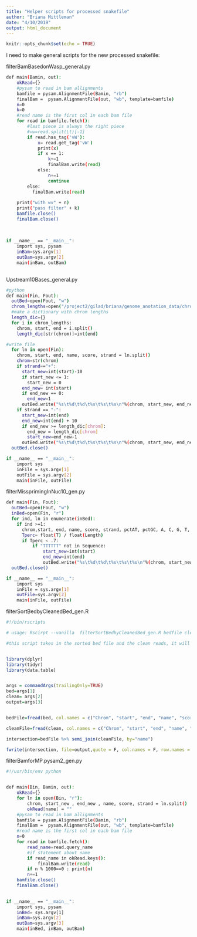 ```yaml
---
title: "Helper scripts for processed snakefile"
author: "Briana Mittleman"
date: "4/10/2019"
output: html_document
---
```


```r
knitr::opts_chunk$set(echo = TRUE)
```

I need to make general scripts for the new processed snakefile:


filterBamBasedonWasp_general.py
```bash
def main(Bamin, out):
    okRead={}
    #pysam to read in bam allignments
    bamfile = pysam.AlignmentFile(Bamin, "rb")
    finalBam =  pysam.AlignmentFile(out, "wb", template=bamfile)
    n=0
    k=0
    #read name is the first col in each bam file
    for read in bamfile.fetch():
        #last piece is always the right piece  
        #vw=read.split(\t)[-1]
        if read.has_tag('vW'):
            x= read.get_tag('vW')
            print(x)
            if x == 1:
                k+=1
                finalBam.write(read)
            else:
                n+=1
                continue
        else:
          finalBam.write(read)
  
    print("with wv" + n)
    print("pass filter" + k)
    bamfile.close()
    finalBam.close()
    
    
    
if __name__ == "__main__":
    import sys, pysam
    inBam=sys.argv[1]
    outBam=sys.argv[2]
    main(inBam, outBam)
    
```

Upstream10Bases_general.py
```bash
#python  
def main(Fin, Fout):
  outBed=open(Fout, "w")
  chrom_lengths=open("/project2/gilad/briana/genome_anotation_data/chrom_lengths2.sort.bed","r")
  #make a dictionary with chrom lengths
  length_dic={}
  for i in chrom_lengths:
    chrom, start, end = i.split()
    length_dic[str(chrom)]=int(end)  

#write file 
  for ln in open(Fin):
    chrom, start, end, name, score, strand = ln.split()
    chrom=str(chrom)
    if strand=="+":
      start_new=int(start)-10
      if start_new <= 1:
        start_new = 0 
      end_new= int(start)
      if end_new == 0:
        end_new=1
      outBed.write("%s\t%d\t%d\t%s\t%s\t%s\n"%(chrom, start_new, end_new, name, score, strand))
    if strand == "-":
      start_new=int(end)
      end_new=int(end) + 10
      if end_new >= length_dic[chrom]:
        end_new = length_dic[chrom] 
        start_new=end_new-1 
      outBed.write("%s\t%d\t%d\t%s\t%s\t%s\n"%(chrom, start_new, end_new, name, score, strand))
  outBed.close()  

if __name__ == "__main__":
    import sys
    inFile = sys.argv[1]
    outFile = sys.argv[2]
    main(inFile, outFile)
```

filterMissprimingInNuc10_gen.py
```bash
def main(Fin, Fout):
  outBed=open(Fout, "w")
  inBed=open(Fin, "r")
  for ind, ln in enumerate(inBed):
    if ind >=1:
      chrom,start, end, name, score, strand, pctAT, pctGC, A, C, G, T, N, Other, Length, Sequence = ln.split()
      Tperc= float(T) / float(Length)
      if Tperc < .7:
          if "TTTTTT" not in Sequence:
              start_new=int(start)
              end_new=int(end)
              outBed.write("%s\t%d\t%d\t%s\t%s\t%s\n"%(chrom, start_new, end_new , name, score, strand))
  outBed.close()

if __name__ == "__main__":
    import sys
    inFile = sys.argv[1]
    outFile=sys.argv[2]
    main(inFile, outFile)
```

filterSortBedbyCleanedBed_gen.R
```r
#!/bin/rscripts

# usage: Rscirpt --vanilla  filterSortBedbyCleanedBed_gen.R bedfile cleannuc outfile

#this script takes in the sorted bed file and the clean reads, it will clean the bed file   


library(dplyr)
library(tidyr)
library(data.table)


args = commandArgs(trailingOnly=TRUE)
bed=args[1]
clean= args[2]
output=args[3]


bedFile=fread(bed, col.names = c("Chrom", "start", "end", "name", "score", "strand"))

cleanFile=fread(clean, col.names = c("Chrom", "start", "end", "name", "score", "strand"))

intersection=bedFile %>% semi_join(cleanFile, by="name")

fwrite(intersection, file=output,quote = F, col.names = F, row.names = F, sep="\t")
```

filterBamforMP.pysam2_gen.py

```bash
#!/usr/bin/env python


def main(Bin, Bamin, out):
    okRead={}
    for ln in open(Bin, "r"):
        chrom, start_new , end_new , name, score, strand = ln.split()
        okRead[name] = ""
    #pysam to read in bam allignments
    bamfile = pysam.AlignmentFile(Bamin, "rb")
    finalBam =  pysam.AlignmentFile(out, "wb", template=bamfile)
    #read name is the first col in each bam file
    n=0
    for read in bamfile.fetch():
        read_name=read.query_name
        #if statement about name  
        if read_name in okRead.keys():
            finalBam.write(read)
        if n % 1000==0 : print(n)
        n+=1 
    bamfile.close()
    finalBam.close()

    
if __name__ == "__main__":
    import sys, pysam
    inBed= sys.argv[1]
    inBam=sys.argv[2]
    outBam=sys.argv[3]
    main(inBed, inBam, outBam)
```


